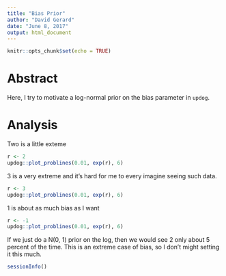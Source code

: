 ```yaml
---
title: "Bias Prior"
author: "David Gerard"
date: "June 8, 2017"
output: html_document
---
```


```r
knitr::opts_chunk$set(echo = TRUE)
```

# Abstract

Here, I try to motivate a log-normal prior on the bias parameter in `updog`.

# Analysis

Two is a little exteme
```r
r <- 2
updog::plot_problines(0.01, exp(r), 6)
```

3 is a very extreme and it's hard for me to every imagine seeing such data.
```r
r <- 3
updog::plot_problines(0.01, exp(r), 6)
```

1 is about as much bias as I want
```r
r <- -1
updog::plot_problines(0.01, exp(r), 6)
```

If we just do a N(0, 1) prior on the log, then we would see 2 only about 5 percent of the time. This is an extreme case of bias, so I don't might setting it this much. 

```r
sessionInfo()
```
